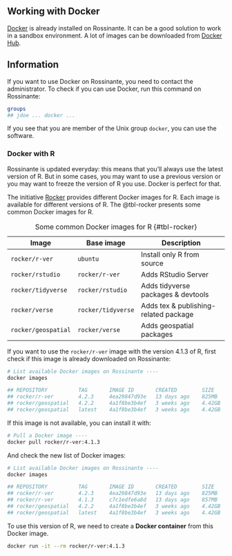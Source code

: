 ## Working with Docker

[Docker](https://www.docker.com/) is already installed on Rossinante. It can be 
a good solution to work in a sandbox environment. A lot of images can be downloaded 
from [Docker Hub](https://hub.docker.com/search?q=).


::: {.callout-warning}
## Information

If you want to use Docker on Rossinante, you need to contact the administrator.
To check if you can use Docker, run this command on Rossinante:

```bash
groups
## jdoe ... docker ...
```

If you see that you are member of the Unix group `docker`, you can use the software.
:::


### Docker with R

Rossinante is updated everyday: this means that you'll always use the latest version of R.
But in some cases, you may want to use a previous version or you may want to freeze
the version of R you use. Docker is perfect for that.

The initiative [Rocker](https://rocker-project.org/) provides different Docker images for R.
Each image is available for different versions of R. 
The @tbl-rocker presents some common Docker images for R.

| Image 	            | Base image 	       | Description                                               |
|---------------------|--------------------|-----------------------------------------------------------|
| `rocker/r-ver` 	    | `ubuntu` 	         | Install only R from source                                |
| `rocker/rstudio` 	  | `rocker/r-ver` 	   | Adds RStudio Server                                       |
| `rocker/tidyverse` 	| `rocker/rstudio` 	 | Adds tidyverse packages & devtools                        |
| `rocker/verse` 	    | `rocker/tidyverse` | Adds tex & publishing-related package                     |
| `rocker/geospatial` | `rocker/verse` 	   | Adds geospatial packages                                  |

: Some common Docker images for R {#tbl-rocker}


If you want to use the `rocker/r-ver` image with the version 4.1.3 of R, first
check if this image is already downloaded on Rossinante:

```bash
# List available Docker images on Rossinante ----
docker images

## REPOSITORY          TAG       IMAGE ID       CREATED        SIZE
## rocker/r-ver        4.2.3     4ea29847d93e   13 days ago    825MB
## rocker/geospatial   4.2.2     4a1f8be3b4ef   3 weeks ago    4.42GB
## rocker/geospatial   latest    4a1f8be3b4ef   3 weeks ago    4.42GB
```

If this image is not available, you can install it with:

```bash
# Pull a Docker image ----
docker pull rocker/r-ver:4.1.3
```

And check the new list of Docker images:

```bash
# List available Docker images on Rossinante ----
docker images

## REPOSITORY          TAG       IMAGE ID       CREATED        SIZE
## rocker/r-ver        4.2.3     4ea29847d93e   13 days ago    825MB
## rocker/r-ver        4.1.3     c7c1edfe6a8d   13 days ago    857MB
## rocker/geospatial   4.2.2     4a1f8be3b4ef   3 weeks ago    4.42GB
## rocker/geospatial   latest    4a1f8be3b4ef   3 weeks ago    4.42GB
```

To use this version of R, we need to create a **Docker container** from this 
Docker image.

```bash
docker run -it --rm rocker/r-ver:4.1.3
```



